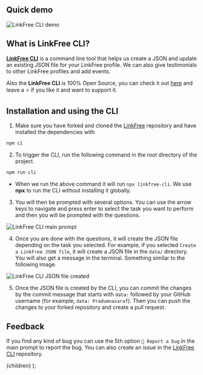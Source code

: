 
## Quick demo

![LinkFree CLI demo](https://user-images.githubusercontent.com/51878265/226284599-5702dfd2-0825-471f-a693-8a216c2d7cfe.gif)

## What is LinkFree CLI?

[**LinkFree CLI**](https://github.com/Pradumnasaraf/LinkFree-CLI) is a command line tool that helps us create a JSON and update an existing JSON file for your LinkFree profile. We can also give testimonials to other LinkFree profiles and add events.

Also the **LinkFree CLI** is 100% Open Source, you can check it out [here](https://github.com/Pradumnasaraf/LinkFree-CLI) and leave a ⭐ if you like it and want to support it.

## Installation and using the CLI

1. Make sure you have forked and cloned the [LinkFree](https://github.com/EddieHubCommunity/LinkFree) repository and have installed the dependencies with

```bash
npm ci
```

2. To trigger the CLI, run the following command in the root directory of the project.

```bash
npm run cli
```

- When we run the above command it will run `npx linkfree-cli`. We use **npx** to run the CLI without installing it globally.

3. You will then be prompted with several options. You can use the arrow keys to navigate and press enter to select the task you want to perform and then you will be prompted with the questions.

![LinkFree CLI main prompt](https://user-images.githubusercontent.com/51878265/220891756-10861090-e719-4687-b4fb-f7bef2826934.png)

4. Once you are done with the questions, it will create the JSON file depending on the task you selected. For example, if you selected `Create a LinkFree JSON file`, it will create a JSON file in the `data/` directory. You will also get a message in the terminal. Something similar to the following image.

![LinkFree CLI JSON file created](https://user-images.githubusercontent.com/51878265/220895327-ebb3a616-eedf-4497-9663-081064168d93.png)

5. Once the JSON file is created by the CLI, you can commit the changes by the commit message that starts with `data:` followed by your GitHub username (for example, `data: Pradumnasaraf`). Then you can push the changes to your forked repository and create a pull request.

## Feedback

If you find any kind of bug you can use the 5th option `🐛 Report a bug` in the main prompt to report the bug. You can also create an issue in the [LinkFree CLI](https://github.com/Pradumnasaraf/LinkFree-CLI/issues/new?assignees=&labels=bug&template=bug.yaml) repository.

  <DocsLayout title="Creating profile via LinkFree CLI">{children}</DocsLayout>
);
